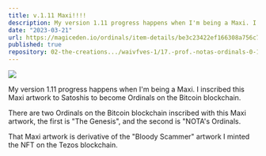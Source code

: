 ```yaml
---
title: v.1.11 Maxi!!!!
description: My version 1.11 progress happens when I'm being a Maxi. I inscribed this Maxi artwork to Satoshis to become Ordinals on the Bitcoin blockchain.
date: "2023-03-21"
url: https://magiceden.io/ordinals/item-details/be3c23422ef166308a756c7e6d9b1918216312d5d350f6a8dcf609173dcfb7e1i0
published: true
repository: 02-the-creations.../waivfves-1/17.-prof.-notas-ordinals-0-1
---
```


[![](/1.11.jpg)](/1.11.jpg)

My version 1.11 progress happens when I'm being a Maxi. I inscribed this Maxi artwork to Satoshis to become Ordinals on the Bitcoin blockchain.   
   
There are two Ordinals on the Bitcoin blockchain inscribed with this Maxi artwork, the first is "The Genesis", and the second is "NOTA's Ordinals.   
   
That Maxi artwork is derivative of the "Bloody Scammer" artwork I minted the NFT on the Tezos blockchain.